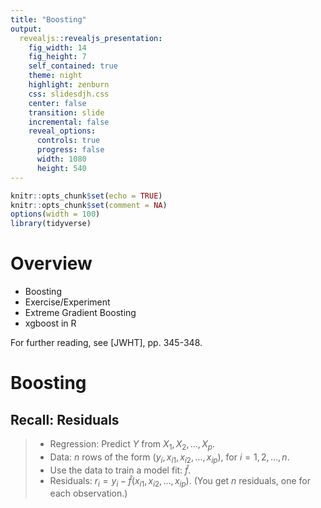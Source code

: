 ```yaml
---
title: "Boosting"
output: 
  revealjs::revealjs_presentation:
    fig_width: 14 
    fig_height: 7
    self_contained: true
    theme: night
    highlight: zenburn
    css: slidesdjh.css
    center: false
    transition: slide
    incremental: false
    reveal_options:
      controls: true
      progress: false
      width: 1080
      height: 540
---
```


```r
knitr::opts_chunk$set(echo = TRUE)
knitr::opts_chunk$set(comment = NA)
options(width = 100)
library(tidyverse)
```


# Overview

- Boosting
- Exercise/Experiment
- Extreme Gradient Boosting
- xgboost in R

For further reading, see [JWHT], pp. 345-348.

# Boosting

## Recall: Residuals

>- Regression: Predict $Y$ from $X_1, X_2, \ldots, X_p$.
>- Data: $n$ rows of the form $(y_i, x_{i1}, x_{i2}, \ldots, x_{ip})$, for $i = 1, 2, \ldots,n$.
>- Use the data to train a model fit: $\hat{f}$.
>- Residuals: $r_i = y_i - \hat{f}(x_{i1}, x_{i2}, \ldots, x_{ip})$. (You get $n$ residuals, one for each observation.)


